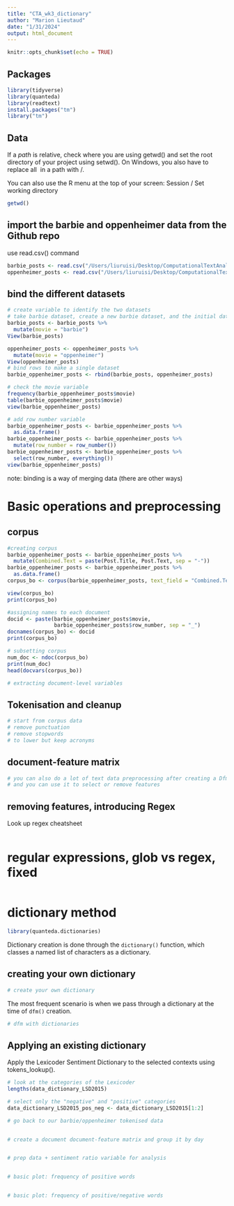 ```yaml
---
title: "CTA_wk3_dictionary"
author: "Marion Lieutaud"
date: "1/31/2024"
output: html_document
---
```


```r
knitr::opts_chunk$set(echo = TRUE)
```

## Packages
```r
library(tidyverse)
library(quanteda)
library(readtext)
install.packages("tm")
library("tm")
```

## Data
\textcolor{red}{The most common problem related to loading data into R are misspecified locations of files or directories.}

If a *path* is relative, check where you are using getwd() and set the root directory of your project using setwd(). On Windows, you also have to replace all \ in a path with /.

You can also use the R menu at the top of your screen: Session / Set working directory

```r
getwd()
```

## import the barbie and oppenheimer data from the Github repo
use read.csv() command
```r
barbie_posts <- read.csv("/Users/liuruisi/Desktop/ComputationalTextAnalysis_Week03/Barbie_Reddit_Posts - Barbie_Reddit_Posts.csv")
oppenheimer_posts <- read.csv("/Users/liuruisi/Desktop/ComputationalTextAnalysis_Week03/Oppenheimer_Reddit_Posts - Oppenheimer_Reddit_Posts.csv")
```

## bind the different datasets
```r
# create variable to identify the two datasets
# take barbie dataset, create a new barbie dataset, and the initial dataset wouldn't have it
barbie_posts <- barbie_posts %>%
  mutate(movie = "barbie")
View(barbie_posts)

oppenheimer_posts <- oppenheimer_posts %>%
  mutate(movie = "oppenheimer")
View(oppenheimer_posts)
# bind rows to make a single dataset
barbie_oppenheimer_posts <- rbind(barbie_posts, oppenheimer_posts)

# check the movie variable
frequency(barbie_oppenheimer_posts$movie)
table(barbie_oppenheimer_posts$movie)
view(barbie_oppenheimer_posts)

# add row number variable
barbie_oppenheimer_posts <- barbie_oppenheimer_posts %>%
  as.data.frame()
barbie_oppenheimer_posts <- barbie_oppenheimer_posts %>%
  mutate(row_number = row_number())
barbie_oppenheimer_posts <- barbie_oppenheimer_posts %>%
  select(row_number, everything())
view(barbie_oppenheimer_posts)
```
note: binding is a way of merging data (there are other ways)


# Basic operations and preprocessing

## corpus
```r
#creating corpus
barbie_oppenheimer_posts <- barbie_oppenheimer_posts %>%
  mutate(Combined.Text = paste(Post.Title, Post.Text, sep = "-"))
barbie_oppenheimer_posts <- barbie_oppenheimer_posts %>%
  as.data.frame()
corpus_bo <- corpus(barbie_oppenheimer_posts, text_field = "Combined.Text")

view(corpus_bo)
print(corpus_bo)

#assigning names to each document
docid <- paste(barbie_oppenheimer_posts$movie,
               barbie_oppenheimer_posts$row_number, sep = "_")
docnames(corpus_bo) <- docid
print(corpus_bo)
```

```r
# subsetting corpus
num_doc <- ndoc(corpus_bo)
print(num_doc)
head(docvars(corpus_bo))

# extracting document-level variables
```

## Tokenisation and cleanup
```r
# start from corpus data
# remove punctuation
# remove stopwords
# to lower but keep acronyms
```

## document-feature matrix
```r
# you can also do a lot of text data preprocessing after creating a Dfm, e.g. 
# and you can use it to select or remove features
```

## removing features, introducing Regex

Look up regex cheatsheet
```r

```

# regular expressions, glob vs regex, fixed
```r
```

# dictionary method
```r
library(quanteda.dictionaries)
```
Dictionary creation is done through the `dictionary()` function, which classes a named list of characters as a dictionary.

## creating your own dictionary
```r
# create your own dictionary
```

The most frequent scenario is when we pass through a dictionary at the time of `dfm()` creation.
```r
# dfm with dictionaries
```


## Applying an existing dictionary
Apply the Lexicoder Sentiment Dictionary to the selected contexts using tokens_lookup().
```r
# look at the categories of the Lexicoder
lengths(data_dictionary_LSD2015)

# select only the "negative" and "positive" categories
data_dictionary_LSD2015_pos_neg <- data_dictionary_LSD2015[1:2]
```


```r
# go back to our barbie/oppenheimer tokenised data


# create a document document-feature matrix and group it by day


# prep data + sentiment ratio variable for analysis


# basic plot: frequency of positive words


# basic plot: frequency of positive/negative words

```

